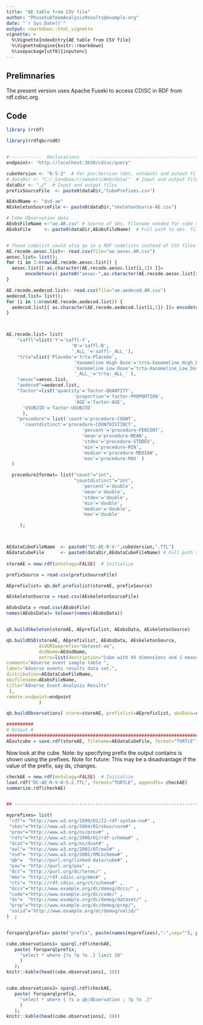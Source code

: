 ```yaml
---
title: "AE table from CSV file"
author: "PhuseSubTeamAnalysisResults@example.org"
date: "`r Sys.Date()`"
output: rmarkdown::html_vignette
vignette: >
  %\VignetteIndexEntry{AE table from CSV file}
  %\VignetteEngine{knitr::rmarkdown}
  %\usepackage[utf8]{inputenc}
---
```



## Prelimnaries
The present version uses Apache Fuseki to access CDISC in RDF from rdf.cdisc.org.


## Code


```r

library (rrdf)

library(rrdfqbcrnd0)


#------------  Declarations    ------------------------------------------------
endpoint<- "http://localhost:3030/cdisc/query"

cubeVersion <- "0-5-2"  # For pav:Version (dot, notdash) and output file name
# dataDir <- "C:/_Sandbox/r/semanticWeb/data/"  # Input and output files
dataDir <- "./"  # Input and output files
prefixSourceFile  <- paste0(dataDir,"CubePrefixes.csv")    

AEdsdName <- "dsd-ae"
AEskeletonSourceFile <- paste0(dataDir,"skeletonSource-AE.csv") 

# Cube Observation data       
AEobsFileName <-"ae.AR.csv" # Source of obs. Filename needed for cube metadata
AEobsFile     <- paste0(dataDir,AEobsFileName)  # Full path to obs. file


# These codelist could also go in a RDF codelists instead of CSV files
AE.recode.aesoc.list<- read.csv(file="ae.aesoc.AR.csv")
aesoc.list= list();
for (i in 1:nrow(AE.recode.aesoc.list)) {
  aesoc.list[[ as.character(AE.recode.aesoc.list[i,1]) ]]=
       encodetouri( paste0("aesoc-",as.character(AE.recode.aesoc.list[i,2])) )
}

AE.recode.aedecod.list<- read.csv(file="ae.aedecod.AR.csv")
aedecod.list= list();
for (i in 1:nrow(AE.recode.aedecod.list)) {
  aedecod.list[[ as.character(AE.recode.aedecod.list[i,1]) ]]= encodetouri( paste0("aedecod-",as.character(AE.recode.aedecod.list[i,2])) )
}



AE.recode.list= list(
    "saffl"=list('Y'='saffl-Y',
                        'N'='saffl-N',
                        '_ALL_'='saffl-_ALL_'),
    "trta"=list('Placebo'='trta-Placebo',
                         'Xanomeline High Dose'='trta-Xanomeline_High_Dose',
                         'Xanomeline Low Dose'='trta-Xanomeline_Low_Dose',
                         '_ALL_'='trta-_ALL_' ),
    "aesoc"=aesoc.list,
    "aedecod"=aedecod.list,
    "factor"=list('quantity'='factor-QUANTITY',
                         'proportion'='factor-PROPORTION', 
                         'AGE'='factor-AGE',
      'USUBJID'='factor-USUBJID'
      ),
    "procedure"= list('count'='procedure-COUNT',
      'countdistinct'='procedure-COUNTDISTINCT',
                            'percent'='procedure-PERCENT', 
                            'mean'='procedure-MEAN', 
                            'stdev'='procedure-STDDEV', 
                            'min'='procedure-MIN', 
                            'median'='procedure-MEDIAN', 
                            'max'='procedure-MAX' )
  )

  procedure2format= list("count"="int",
                         "countdistinct"="int",
                            'percent'='double', 
                            'mean'='double', 
                            'stdev'='double', 
                            'min'='double', 
                            'median'='double', 
                            'max'='double'                         

     );



AEdataCubeFileName  <- paste0("DC-AE-R-V-",cubeVersion,".TTL")   
AEdataCubeFile      <- paste0(dataDir,AEdataCubeFileName) # Full path to cube
  
storeAE = new.rdf(ontology=FALSE)  # Initialize

prefixSource = read.csv(prefixSourceFile) 

AEprefixlist= qb.def.prefixlist(storeAE, prefixSource)

AEskeletonSource = read.csv(AEskeletonSourceFile) 

AEobsData = read.csv(AEobsFile) 
names(AEobsData)= tolower(names(AEobsData))


qb.buildSkeleton(storeAE, AEprefixlist, AEobsData, AEskeletonSource)

qb.buildDSD(storeAE, AEprefixlist, AEobsData, AEskeletonSource,
            dsdURIwoprefix="dataset-ae",
            dsdName=AEdsdName,
            extra=list(description="Cube with XX dimensions and 1 measure (measure)",
comment="Adverse event sample table ",
label="Adverse events results data set.",
distribution=AEdataCubeFileName,
obsfilename=AEobsFileName,
title="Adverse Event Analysis Results"
 ),
remote.endpoint=endpoint
            )

qb.buildObservations( store=storeAE, prefixlist=AEprefixlist, obsData=AEobsData, skeletonSource=AEskeletonSource, dsdURIwoprefix="dataset-ae", recode.list=AE.recode.list, procedure2format=procedure2format )

##########
# Output #
###############################################################################
AEoutcube = save.rdf(storeAE, filename=AEdataCubeFile, format="TURTLE")

```


Now look at the cube. Note: by specifying prefix the output contains is shown using the prefixes.
Note for future: This may be a disadvantage if the value of the prefix, say ds, changes.

```r

checkAE = new.rdf(ontology=FALSE)  # Initialize
load.rdf("DC-AE-R-V-0-5-2.TTL", format="TURTLE", appendTo= checkAE)
summarize.rdf(checkAE)


## ------------------------------------------------------------------------

myprefixes= list(
 "rdf"= "http://www.w3.org/1999/02/22-rdf-syntax-ns#" ,
 "skos"="http://www.w3.org/2004/02/skos/core#" ,
 "prov"="http://www.w3.org/ns/prov#" ,
 "rdfs"="http://www.w3.org/2000/01/rdf-schema#" ,
 "dcat"="http://www.w3.org/ns/dcat#" ,
 "owl"= "http://www.w3.org/2002/07/owl#" ,
 "xsd"= "http://www.w3.org/2001/XMLSchema#" ,
 "qb"=  "http://purl.org/linked-data/cube#" ,
 "pav"= "http://purl.org/pav" ,
 "dct"= "http://purl.org/dc/terms/" ,
 "mms"= "http://rdf.cdisc.org/mms#" ,
 "cts"= "http://rdf.cdisc.org/ct/schema#" ,
 "dccs"="http://www.example.org/dc/demog/dccs/" ,
 "code"="http://www.example.org/dc/code/" ,
 "ds"=  "http://www.example.org/dc/demog/dataset/" ,
 "prop"="http://www.example.org/dc/demog/prop/",
 "valid"="http://www.example.org/dc/demog/valid/"
)  ;


forsparqlprefix= paste("prefix", paste(names(myprefixes),":",sep=""), paste("<",myprefixes,">",sep=""),sep=" ",collapse=" ")

cube.observations1= sparql.rdf(checkAE,
   paste( forsparqlprefix,
     "select * where {?s ?p ?o .} limit 10"
     )
   );
knitr::kable(head(cube.observations1, 10))


cube.observations2= sparql.rdf(checkAE,
   paste( forsparqlprefix,
     "select * where { ?s a qb:Observation ; ?p ?o .}"
     )
   );
knitr::kable(head(cube.observations2, 10))
```
